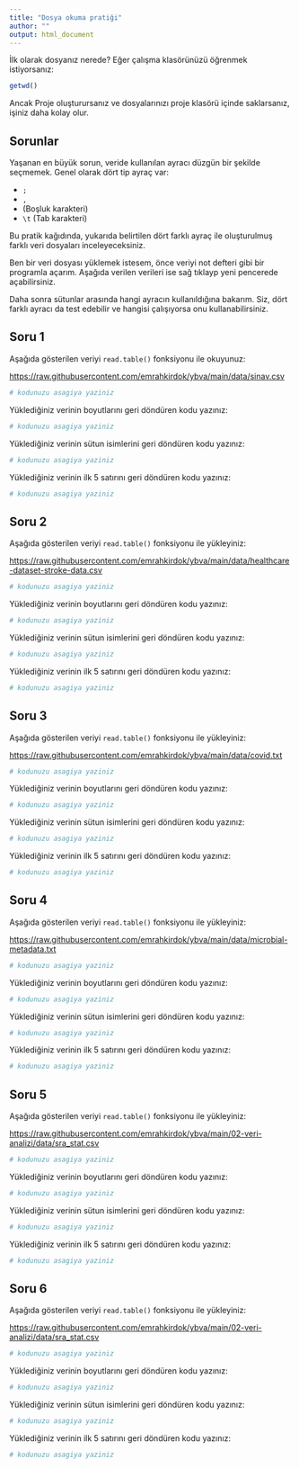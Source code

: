 ```yaml
---
title: "Dosya okuma pratiği"
author: ""
output: html_document
---
```


İlk olarak dosyanız nerede? Eğer çalışma klasörünüzü öğrenmek istiyorsanız:

```r
getwd()
```

Ancak Proje oluşturursanız ve dosyalarınızı proje klasörü içinde saklarsanız, işiniz daha kolay olur.

## Sorunlar

Yaşanan en büyük sorun, veride kullanılan ayracı düzgün bir şekilde seçmemek. Genel olarak dört tip ayraç var:

- `;`
- `,`
- ` ` (Boşluk karakteri)
- `\t` (Tab karakteri)

Bu pratik kağıdında, yukarıda belirtilen dört farklı ayraç ile oluşturulmuş farklı veri dosyaları inceleyeceksiniz.

Ben bir veri dosyası yüklemek istesem, önce veriyi not defteri gibi bir programla açarım. Aşağıda verilen verileri ise sağ tıklayp yeni pencerede açabilirsiniz.

Daha sonra sütunlar arasında hangi ayracın kullanıldığına bakarım. Siz, dört farklı ayracı da test edebilir ve hangisi çalışıyorsa onu kullanabilirsiniz.

## Soru 1

Aşağıda gösterilen veriyi `read.table()` fonksiyonu ile okuyunuz:

[https://raw.githubusercontent.com/emrahkirdok/ybva/main/data/sinav.csv](https://raw.githubusercontent.com/emrahkirdok/ybva/main/data/sinav.csv)

```r
# kodunuzu asagiya yaziniz

```

Yüklediğiniz verinin boyutlarını geri döndüren kodu yazınız:

```r
# kodunuzu asagiya yaziniz

```

Yüklediğiniz verinin sütun isimlerini geri döndüren kodu yazınız:

```r
# kodunuzu asagiya yaziniz

```

Yüklediğiniz verinin ilk 5 satırını geri döndüren kodu yazınız:

```r
# kodunuzu asagiya yaziniz

```

## Soru 2

Aşağıda gösterilen veriyi `read.table()` fonksiyonu ile yükleyiniz:

[https://raw.githubusercontent.com/emrahkirdok/ybva/main/data/healthcare-dataset-stroke-data.csv](https://raw.githubusercontent.com/emrahkirdok/ybva/main/data/healthcare-dataset-stroke-data.csv)

```r
# kodunuzu asagiya yaziniz

```

Yüklediğiniz verinin boyutlarını geri döndüren kodu yazınız:

```r
# kodunuzu asagiya yaziniz

```

Yüklediğiniz verinin sütun isimlerini geri döndüren kodu yazınız:

```r
# kodunuzu asagiya yaziniz

```

Yüklediğiniz verinin ilk 5 satırını geri döndüren kodu yazınız:

```r
# kodunuzu asagiya yaziniz

```

## Soru 3

Aşağıda gösterilen veriyi `read.table()` fonksiyonu ile yükleyiniz:

[https://raw.githubusercontent.com/emrahkirdok/ybva/main/data/covid.txt](https://raw.githubusercontent.com/emrahkirdok/ybva/main/data/covid.txt)

```r
# kodunuzu asagiya yaziniz

```

Yüklediğiniz verinin boyutlarını geri döndüren kodu yazınız:

```r
# kodunuzu asagiya yaziniz

```

Yüklediğiniz verinin sütun isimlerini geri döndüren kodu yazınız:

```r
# kodunuzu asagiya yaziniz

```

Yüklediğiniz verinin ilk 5 satırını geri döndüren kodu yazınız:

```r
# kodunuzu asagiya yaziniz

```

## Soru 4

Aşağıda gösterilen veriyi `read.table()` fonksiyonu ile yükleyiniz:

[https://raw.githubusercontent.com/emrahkirdok/ybva/main/data/microbial-metadata.txt](https://raw.githubusercontent.com/emrahkirdok/ybva/main/data/microbial-metadata.txt)

```r
# kodunuzu asagiya yaziniz

```

Yüklediğiniz verinin boyutlarını geri döndüren kodu yazınız:

```r
# kodunuzu asagiya yaziniz

```

Yüklediğiniz verinin sütun isimlerini geri döndüren kodu yazınız:

```r
# kodunuzu asagiya yaziniz

```

Yüklediğiniz verinin ilk 5 satırını geri döndüren kodu yazınız:

```r
# kodunuzu asagiya yaziniz

```

## Soru 5

Aşağıda gösterilen veriyi `read.table()` fonksiyonu ile yükleyiniz:

[https://raw.githubusercontent.com/emrahkirdok/ybva/main/02-veri-analizi/data/sra_stat.csv](https://raw.githubusercontent.com/emrahkirdok/ybva/main/02-veri-analizi/data/sra_stat.csv)

```r
# kodunuzu asagiya yaziniz

```

Yüklediğiniz verinin boyutlarını geri döndüren kodu yazınız:

```r
# kodunuzu asagiya yaziniz

```

Yüklediğiniz verinin sütun isimlerini geri döndüren kodu yazınız:

```r
# kodunuzu asagiya yaziniz

```

Yüklediğiniz verinin ilk 5 satırını geri döndüren kodu yazınız:

```r
# kodunuzu asagiya yaziniz

```

## Soru 6

Aşağıda gösterilen veriyi `read.table()` fonksiyonu ile yükleyiniz:

[https://raw.githubusercontent.com/emrahkirdok/ybva/main/02-veri-analizi/data/sra_stat.csv](https://raw.githubusercontent.com/emrahkirdok/ybva/main/02-veri-analizi/data/sra_stat.csv)

```r
# kodunuzu asagiya yaziniz

```

Yüklediğiniz verinin boyutlarını geri döndüren kodu yazınız:

```r
# kodunuzu asagiya yaziniz

```

Yüklediğiniz verinin sütun isimlerini geri döndüren kodu yazınız:

```r
# kodunuzu asagiya yaziniz

```

Yüklediğiniz verinin ilk 5 satırını geri döndüren kodu yazınız:

```r
# kodunuzu asagiya yaziniz

```
